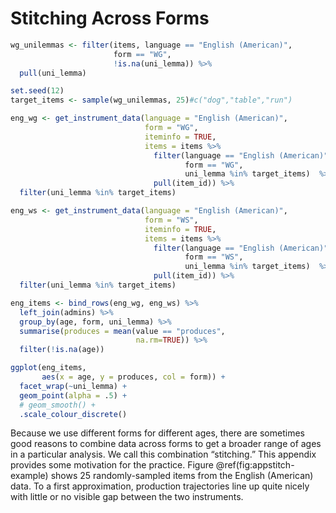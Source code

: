 # Stitching Across Forms {#appendix-stitching}



```r

wg_unilemmas <- filter(items, language == "English (American)", 
                       form == "WG", 
                       !is.na(uni_lemma)) %>% 
  pull(uni_lemma)

set.seed(12)
target_items <- sample(wg_unilemmas, 25)#c("dog","table","run")

eng_wg <- get_instrument_data(language = "English (American)",
                              form = "WG", 
                              iteminfo = TRUE, 
                              items = items %>%
                                filter(language == "English (American)", 
                                       form == "WG", 
                                       uni_lemma %in% target_items)  %>%
                                pull(item_id)) %>%
  filter(uni_lemma %in% target_items)

eng_ws <- get_instrument_data(language = "English (American)",
                              form = "WS", 
                              iteminfo = TRUE, 
                              items = items %>%
                                filter(language == "English (American)", 
                                       form == "WS", 
                                       uni_lemma %in% target_items)  %>%
                                pull(item_id)) %>%
  filter(uni_lemma %in% target_items)

eng_items <- bind_rows(eng_wg, eng_ws) %>%
  left_join(admins) %>%
  group_by(age, form, uni_lemma) %>%
  summarise(produces = mean(value == "produces", 
                            na.rm=TRUE)) %>%
  filter(!is.na(age))

ggplot(eng_items, 
       aes(x = age, y = produces, col = form)) + 
  facet_wrap(~uni_lemma) +
  geom_point(alpha = .5) + 
  # geom_smooth() +
  .scale_colour_discrete()
```

Because we use different forms for different ages, there are sometimes good reasons to combine data across forms to get a broader range of ages in a particular analysis. We call this combination "stitching." This appendix provides some motivation for the practice. Figure \@ref(fig:appstitch-example) shows 25 randomly-sampled items from the English (American) data. To a first approximation, production trajectories line up quite nicely with little or no visible gap between the two instruments. 



<!-- In contrast, this procedure does not work for full percentile ranks --- presumably because of the differences in difif -->
<!-- We can "stitch" across WS and WG forms to get a fuller picture of production across ages. There are several ways to accomplish this. The simplest is to use proportions for each form.  -->
<!-- This isn't particularly good. -->

<!-- ```{r appstitch-eng_prod} -->
<!-- num_words <- items %>% -->
<!--   filter(type == "word") %>% -->
<!--   group_by(language, form) %>% -->
<!--   summarise(n = n()) -->

<!-- vocab_data <- admins %>% -->
<!--   select(data_id, language, form, age, sex,  -->
<!--          mom_ed, birth_order, production, comprehension) %>%  -->
<!--   left_join(num_words) %>% -->
<!--   mutate(no_production = n - production) -->

<!-- eng_prod_data <- vocab_data %>% -->
<!--   filter(language == "English (American)") %>% -->
<!--   mutate(mean = production / n) -->

<!-- ggplot(eng_prod_data, -->
<!--        aes(x = age, y = mean, col = form)) + -->
<!--   facet_wrap(~language) + -->
<!--   geom_jitter(width = .4, size = 1, alpha = .1) + -->
<!--   geom_smooth() +  -->
<!--   # geom_line(data = ws_prod_preds, -->
<!--   #           aes(y = pred, col = percentile, group = percentile)) + -->
<!--   .scale_colour_discrete(name="Percentile") + -->
<!--   scale_x_continuous(name = "Age (months)", -->
<!--                      breaks = seq(8, 30, 4), -->
<!--                      limits = c(8, 30)) + -->
<!--   scale_y_continuous(breaks = c(0, .5, 1), lim = c(0, 1), -->
<!--                      name = "Production Vocabulary") + -->
<!--   theme(legend.position = "bottom") -->
<!-- ``` -->

<!-- You can also stitch item by item, this is trickier but better.  -->

